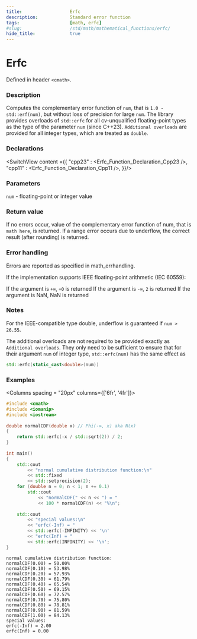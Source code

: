 ```yaml
---
title:                  Erfc
description:            Standard error function
tags:                   [math, erfc]
#slug:                  /std/math/mathematical_functions/erfc/
hide_title:             true
---
```



<!----------------- Codes ---------------------->

# Erfc

Defined in header `<cmath>`.

### Description

Computes the complementary error function of `num`, that is `1.0 - std::erf(num)`, but without loss of precision for large `num`.
The library provides overloads of `std::erfc` for all cv-unqualified floating-point types as the type of the parameter `num` (since C++23).
`Additional overloads` are provided for all integer types, which are treated as `double`.

### Declarations

<SwitchView content ={{
    "cpp23" : <Erfc_Function_Declaration_Cpp23 />,
    "cpp11" : <Erfc_Function_Declaration_Cpp11 />,
}}/>


### Parameters
 
`num` - floating-point or integer value

### Return value
If no errors occur, value of the complementary error function of num, that is `math here`, is returned.
If a range error occurs due to underflow, the correct result (after rounding) is returned.

### Error handling

Errors are reported as specified in math_errhandling.

If the implementation supports IEEE floating-point arithmetic (IEC 60559):

If the argument is `+∞`, `+0` is returned
If the argument is `-∞`, `2` is returned
If the argument is NaN, NaN is returned

### Notes
For the IEEE-compatible type double, underflow is guaranteed if `num > 26.55`.

The additional overloads are not required to be provided exactly as `Additional overloads`. 
They only need to be sufficient to ensure that for their argument `num` of integer type, `std::erfc(num)` has the same effect as 
```cpp
std::erfc(static_cast<double>(num))
```

### Examples



<Columns spacing = "20px" columns={['6fr', '4fr']}>
<div>

```cpp
#include <cmath>
#include <iomanip>
#include <iostream>
 
double normalCDF(double x) // Phi(-∞, x) aka N(x)
{
    return std::erfc(-x / std::sqrt(2)) / 2;
}
 
int main()
{
    std::cout 
        << "normal cumulative distribution function:\n"
        << std::fixed 
        << std::setprecision(2);
    for (double n = 0; n < 1; n += 0.1)
        std::cout 
            << "normalCDF(" << n << ") = " 
            << 100 * normalCDF(n) << "%\n";
 
    std::cout 
        << "special values:\n"
        << "erfc(-Inf) = " 
        << std::erfc(-INFINITY) << '\n'
        << "erfc(Inf) = " 
        << std::erfc(INFINITY) << '\n';
}

```

</div>

<div>

```plaintext title="Result"
normal cumulative distribution function:
normalCDF(0.00) = 50.00%
normalCDF(0.10) = 53.98%
normalCDF(0.20) = 57.93%
normalCDF(0.30) = 61.79%
normalCDF(0.40) = 65.54%
normalCDF(0.50) = 69.15%
normalCDF(0.60) = 72.57%
normalCDF(0.70) = 75.80%
normalCDF(0.80) = 78.81%
normalCDF(0.90) = 81.59%
normalCDF(1.00) = 84.13%
special values:
erfc(-Inf) = 2.00
erfc(Inf) = 0.00
```

</div>
</Columns>
